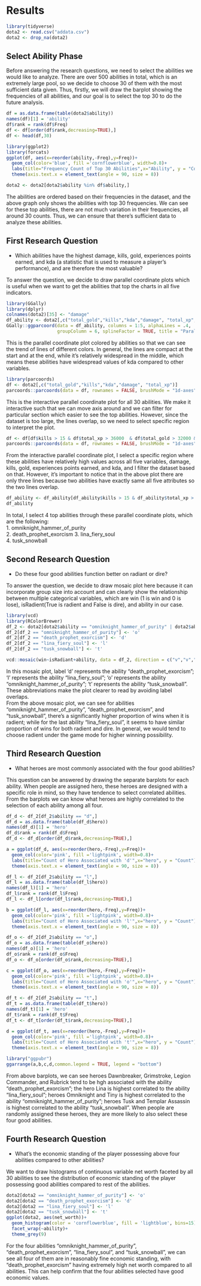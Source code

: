 # Results

```r
library(tidyverse)
dota2 <- read.csv("addata.csv")
dota2 <- drop_na(dota2)
```

## Select Ability Phase
Before answering the research questions, we need to select the abilities we would like to analyze. There are over 500 abilities in total, which is an extremely large pool, so we decide to choose 30 of them with the most sufficient data given. Thus, firstly, we will draw the barplot showing the frequencies of all abilities, and our goal is to select the top 30 to do the future analysis. 

```r
df = as.data.frame(table(dota2$ability))
names(df)[1] = 'ability'
df$rank = rank(df$Freq)
df <- df[order(df$rank,decreasing=TRUE),]
df <- head(df,30)
```

```r
library(ggplot2)
library(forcats)
ggplot(df, aes(x=reorder(ability,-Freq),y=Freq))+
  geom_col(color='blue', fill ='cornflowerblue', width=0.8)+
  labs(title="Frequency Count of Top 30 Abilities",x="Ability", y = "Count")+
  theme(axis.text.x = element_text(angle = 90, size = 8)) 

dota2 <- dota2[dota2$ability %in% df$ability,]
```

The abilities are ordered based on their frequencies in the dataset, and the above graph only shows the abilities with top 30 frequencies. We can see for these top abilities, there are not much variation in their frequencies, all around 30 counts. Thus, we can ensure that there's sufficient data to analyze these abilities.

## First Research Question

- Which abilities have the highest damage, kills, gold, experiences points earned, and kda (a statistic that is used to measure a player's performance), and are therefore the most valuable?

To answer the question, we decide to draw parallel coordinate plots which is useful when we want to get the abilities that top the charts in all five indicators. 

```r
library(GGally)
library(dplyr)
colnames(dota2)[35] <- "damage"
df_ability <- dota2[,c("total_gold","kills","kda","damage", "total_xp", "ability")]
GGally::ggparcoord(data = df_ability, columns = 1:5, alphaLines = .4,
                   groupColumn = 6, splineFactor = TRUE, title = "Parallel Coordinates Plot")
```
This is the parallel coordinate plot colored by abilities so that we can see the trend of lines of different colors. In general, the lines are compact at the start and at the end, while it's relatively widespread in the middle, which means these abilities have widespread values of kda compared to other variables. 

```r
library(parcoords)
df <- dota2[,c("total_gold","kills","kda","damage", "total_xp")]
parcoords::parcoords(data = df, rownames = FALSE, brushMode = "1d-axes")
```
This is the interactive parallel coordinate plot for all 30 abilities. We make it interactive such that we can move axis around and we can filter for particular section which easier to see the top abilities. However, since the dataset is too large, the lines overlap, so we need to select specific region to interpret the plot. 

```r
df <- df[df$kills > 15 & df$total_xp > 36000  & df$total_gold > 32000 & df$kda > 10,]
parcoords::parcoords(data = df, rownames = FALSE, brushMode = "1d-axes")
```
From the interactive parallel coordinate plot, I select a specific region where these abilities have relatively high values across all five variables, damage, kills, gold, experiences points earned, and kda, and I filter the dataset based on that. However, it's important to notice that in the above plot there are only three lines because two abilities have exactly same all five attributes so the two lines overlap. 

```r
df_ability <- df_ability[df_ability$kills > 15 & df_ability$total_xp > 36000  & df_ability$total_gold > 32000 & df_ability$kda > 10,]
df_ability
```

In total, I select 4 top abilities through these parallel coordinate plots, which are the following:\
1. omniknight_hammer_of_purity\
2. death_prophet_exorcism
3. lina_fiery_soul\
4. tusk_snowball\

## Second Research Question

- Do these four good abilities function better on radiant or dire?

To answer the question, we decide to draw mosaic plot here because it can incorporate group size into account and can clearly show the relationship between multiple categorical variables, which are win (1 is win and 0 is lose), isRadient(True is radient and False is dire), and ability in our case.

```r
library(vcd)
library(RColorBrewer)
df_2 <- dota2[dota2$ability == "omniknight_hammer_of_purity" | dota2$ability == "death_prophet_exorcism" | dota2$ability == "lina_fiery_soul" | dota2$ability == "tusk_snowball",]
df_2[df_2 == "omniknight_hammer_of_purity"] <- 'o'
df_2[df_2 == "death_prophet_exorcism"] <- 'd'
df_2[df_2 == "lina_fiery_soul"] <- 'l'
df_2[df_2 == "tusk_snowball"] <- 't'

vcd::mosaic(win~isRadiant+ability, data = df_2, direction = c("v","v","h"), highlighting_fill = brewer.pal(4, 'Set3'),) 
```

In this mosaic plot, label 'd' represents the ability "death_prophet_exorcism"; 'l' represents the ability "lina_fiery_soul"; 'o' represents the ability "omniknight_hammer_of_purity"; 't' represents the ability "tusk_snowball". These abbreviations make the plot clearer to read by avoiding label overlaps.\
From the above mosaic plot, we can see for abilities "omniknight_hammer_of_purity", "death_prophet_exorcism", and "tusk_snowball", there's a significantly higher proportion of wins when it is radient; while for the last ability "lina_fiery_soul", it seems to have similar proportion of wins for both radient and dire. In general, we would tend to choose radient under the game mode for higher winning possibility.

## Third Research Question

- What heroes are most commonly associated with the four good abilities?

This question can be answered by drawing the separate barplots for each ability. When people are assigned hero, these heroes are designed with a specific role in mind, so they have tendence to select correlated abilities. From the barplots we can know what heroes are highly correlated to the selection of each ability among all four. 

```r
df_d <- df_2[df_2$ability == "d",] 
df_d = as.data.frame(table(df_d$hero))
names(df_d)[1] = 'hero'
df_d$rank = rank(df_d$Freq)
df_d <- df_d[order(df_d$rank,decreasing=TRUE),]

a = ggplot(df_d, aes(x=reorder(hero,-Freq),y=Freq))+
  geom_col(color='pink', fill ='lightpink', width=0.8)+
  labs(title="Count of Hero Associated with 'd'",x="hero", y = "Count")+
  theme(axis.text.x = element_text(angle = 90, size = 8)) 

df_l <- df_2[df_2$ability == "l",] 
df_l = as.data.frame(table(df_l$hero))
names(df_l)[1] = 'hero'
df_l$rank = rank(df_l$Freq)
df_l <- df_l[order(df_l$rank,decreasing=TRUE),]

b = ggplot(df_l, aes(x=reorder(hero,-Freq),y=Freq))+
  geom_col(color='pink', fill ='lightpink', width=0.8)+
  labs(title="Count of Hero Associated with 'l'",x="hero", y = "Count")+
  theme(axis.text.x = element_text(angle = 90, size = 8)) 

df_o <- df_2[df_2$ability == "o",] 
df_o = as.data.frame(table(df_o$hero))
names(df_o)[1] = 'hero'
df_o$rank = rank(df_o$Freq)
df_o <- df_o[order(df_o$rank,decreasing=TRUE),]

c = ggplot(df_o, aes(x=reorder(hero,-Freq),y=Freq))+
  geom_col(color='pink', fill ='lightpink', width=0.8)+
  labs(title="Count of Hero Associated with 'o'",x="hero", y = "Count")+
  theme(axis.text.x = element_text(angle = 90, size = 8)) 

df_t <- df_2[df_2$ability == "t",] 
df_t = as.data.frame(table(df_t$hero))
names(df_t)[1] = 'hero'
df_t$rank = rank(df_t$Freq)
df_t <- df_t[order(df_t$rank,decreasing=TRUE),]

d = ggplot(df_t, aes(x=reorder(hero,-Freq),y=Freq))+
  geom_col(color='pink', fill ='lightpink', width=0.8)+
  labs(title="Count of Hero Associated with 't'",x="hero", y = "Count")+
  theme(axis.text.x = element_text(angle = 90, size = 8)) 
```

```r
library("ggpubr")
ggarrange(a,b,c,d,common.legend = TRUE, legend = "bottom")
```
From above barplots, we can see heroes Dawnbreaker, Grimstroke, Legion Commander, and Rubrick tend to be hgh associated with the ability "death_prophet_exorcism"; the hero Lina is highest correlated to the ability "lina_fiery_soul"; heroes Omniknight and Tiny is highest correlated to the ability "omniknight_hammer_of_purity"; heroes Tusk and Templar Assassin is highest correlated to the ability "tusk_snowball". When people are randomly assigned these heroes, they are more likely to also select these four good abilities.


## Fourth Research Question

- What's the economic standing of the player possessing above four abilities compared to other abilities?\

We want to draw histograms of continuous variable net worth faceted by all 30 abilities to see the distribution of economic standing of the player possessing good abilities compared to rest of the abilities. 

```r
dota2[dota2 == "omniknight_hammer_of_purity"] <- 'o'
dota2[dota2 == "death_prophet_exorcism"] <- 'd'
dota2[dota2 == "lina_fiery_soul"] <- 'l'
dota2[dota2 == "tusk_snowball"] <- 't'
ggplot(dota2, aes(net_worth))+
  geom_histogram(color = 'cornflowerblue', fill = 'lightblue', bins=15)+
  facet_wrap(~ability)+
  theme_grey(9)
```
For the four abilities "omniknight_hammer_of_purity", "death_prophet_exorcism", "lina_fiery_soul", and "tusk_snowball", we can see all four of them are in reasonably fine economic standing, with "death_prophet_exorcism" having extremely high net worth compared to all abilities. This can help confirm that the four abilities selected have good economic values.
